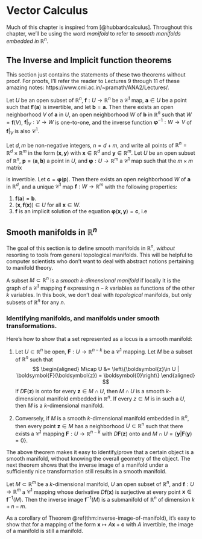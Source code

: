 # Vector Calculus

Much of this chapter is inspired from [@hubbardcalculus]. Throughout this chapter, we'll be using 
the word *manifold* to refer to *smooth manifolds embedded in $\mathbb{R}^n$*.

## The Inverse and Implicit function theorems

This section just contains the statements of these two theorems without proof.
For proofs, I'll refer the reader to Lectures 9 through 11 of these amazing notes:
https://www.cmi.ac.in/~pramath/ANA2/Lectures/.

::: {.theorem #inverse-function-theorem name="Inverse Function Theorem"}

Let $U$ be an open subset of $\mathbb{R}^n$, $\boldsymbol{f}: U\to\mathbb{R}^n$ be
a $\mathscr{C}^1$ map, $\boldsymbol{a}\in U$ be a point such that $\boldsymbol{f}'(\boldsymbol{a})$ is
invertible, and let $\boldsymbol{b} = \boldsymbol{a}$. Then there exists an open neighborhood $V$ of 
$\boldsymbol{a}$ in $U$, an open neighborhood $W$ of $\boldsymbol{b}$ in $\mathbb{R}^n$ such that
$W = \boldsymbol{f}(V)$, $\boldsymbol{f}|_{V}:V\to W$ is one-to-one, and the inverse function
$\boldsymbol{\varphi}^{-1}:W\to V$ of $\boldsymbol{f}|_{V}$ is also $\mathscr{C}^1$.

:::

::: {.theorem #implicit-function-theorem name="Implicit Function Theorem"}

Let $d, m$ be non-negative integers, $n = d + m$, and write all points of
$\mathbb{R}^n = \mathbb{R}^d\times \mathbb{R}^m$ in the form $(\boldsymbol{x}, \boldsymbol{y})$ with 
$\boldsymbol{x}\in\mathbb{R}^d$ and $\boldsymbol{y}\in\mathbb{R}^m$. Let $U$ be an open subset of 
$\mathbb{R}^n$, $\boldsymbol{p} = (\boldsymbol{a}, \boldsymbol{b})$ a point in $U$, and 
$\boldsymbol{\varphi}:U\to\mathbb{R}^m$ a $\mathscr{C}^1$ map such that the $m\times m$ matrix

\begin{equation}
\begin{split}
    \frac{\partial \boldsymbol{\varphi}(\boldsymbol{p})}{\partial \boldsymbol{y}} := 
    \begin{bmatrix}
        D_{d + 1}\boldsymbol{\varphi}(\boldsymbol{p}) & D_{d + 2}\boldsymbol{\varphi}(\boldsymbol{p}) & \cdots &  D_{n}\boldsymbol{\varphi}(\boldsymbol{p})
    \end{bmatrix} 
\end{split}
\end{equation}

is invertible. Let $\boldsymbol{c} = \boldsymbol{\varphi}(\boldsymbol{p})$. Then there exists an open 
neighborhood $W$ of $\boldsymbol{a}$ in $\mathbb{R}^d$, and a unique $\mathscr{C}^1$ map
$\boldsymbol{f}:W\to\mathbb{R}^m$ with the following properties:

1. $\boldsymbol{f}(\boldsymbol{a}) = \boldsymbol{b}$. 
2. $(\boldsymbol{x}, \boldsymbol{f}(\boldsymbol{x}))\in U$ for all $\boldsymbol{x}\in W$.
3. $\boldsymbol{f}$ is an implicit solution of the equation $\boldsymbol{\varphi}(\boldsymbol{x}, \boldsymbol{y}) = \boldsymbol{c}$, i.e 

\begin{equation}
\begin{split}
    \boldsymbol{\varphi}(\boldsymbol{x}, \boldsymbol{f}(\boldsymbol{x})) &= \boldsymbol{c}\quad\forall \boldsymbol{x}\in W 

\end{split}
\end{equation}

:::


## Smooth manifolds in $\mathbb{R}^n$

The goal of this section is to define smooth manifolds in $\mathbb{R}^n$,
*without* resorting to tools from general topological manifolds. This will 
be helpful to computer scientists who don't want to deal with abstract notions
pertaining to manifold theory.

::: {.definition #manifold name="Smooth Manifolds"}

A subset $M\subset \mathbb{R}^n$ is a *smooth $k$-dimensional manifold* if locally
it is the graph of a $\mathscr{C}^1$ mapping $\boldsymbol{f}$ expressing $n - k$ 
variables as functions of the other $k$ variables. In this book, we don't 
deal with *topological* manifolds, but only subsets of $\mathbb{R}^n$ for any $n$.

:::

### Identifying manifolds, and manifolds under smooth transformations.

::: {.theorem #manifolds-as-eqns name="Using the implicit function theorem to identify manifolds"}

Here's how to show that a set represented as a locus is a smooth manifold:

1. Let $U\subset \mathbb{R}^n$ be open, $\boldsymbol{F}:U\to\mathbb{R}^{n - k}$ be a $\mathscr{C}^1$ mapping. Let $M$ be a subset of $\mathbb{R}^n$ such that 
    $$
        \begin{aligned}
           M\cap U  &= \left\{\boldsymbol{z}\in U | \boldsymbol{F}(\boldsymbol{z}) = \boldsymbol{0}\right\}
        \end{aligned}
    $$
    If $D\boldsymbol{F}(\boldsymbol{z})$ is onto for every $\boldsymbol{z}\in M\cap U$, then $M\cap U$ is a smooth
    $k$-dimensional manifold embedded in $\mathbb{R}^n$. If every $z\in M$ is in such
    a $U$, then $M$ is a $k$-dimensional manifold. 

2. Conversely, if $M$ is a smooth $k$-dimensional manifold embedded in $\mathbb{R}^n$,
    then every point $\boldsymbol{z}\in M$ has a neighborhood $U\subset\mathbb{R}^n$ such that
    there exists a $\mathscr{C}^1$ mapping $\boldsymbol{F}:U\to\mathbb{R}^{n - k}$ with 
    $D\boldsymbol{F}(\boldsymbol{z})$ onto and $M\cap U = \left\{\boldsymbol{y}|\boldsymbol{F}(\boldsymbol{y}) = 0\right\}$. 

:::

The above theorem makes it easy to identify/prove that a certain object is a smooth manifold, without
knowing the overall geometry of the object. The next theorem shows that the inverse image of a manifold
under a sufficiently nice transformation still results in a smooth manifold.

::: {.theorem #inverse-image-of-manifold}

Let $M\subset \mathbb{R}^m$ be a $k$-dimensional manifold, $U$ an open 
subset of $\mathbb{R}^n$, and $\boldsymbol{f}:U\to \mathbb{R}^m$ a $\mathscr{C}^1$ 
mapping whose derivative $D\boldsymbol{f}(\boldsymbol{x})$ is surjective at every 
point $\boldsymbol{x}\in \boldsymbol{f}^{-1}(M)$. Then the inverse image 
$\boldsymbol{f}^{-1}(M)$ is a submanifold of $\mathbb{R}^n$ of 
dimension $k + n - m$.

:::

::: {.remark name="Manifolds under rotations and translations are still manifolds"}

As a corollary of Theorem \@ref(thm:inverse-image-of-manifold), it's easy to show that for a 
mapping of the form $\boldsymbol{x}\mapsto A\boldsymbol{x} + \boldsymbol{c}$ with $A$ invertible, 
the image of a manifold is still a manifold.

:::


